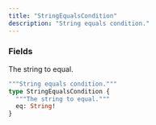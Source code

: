 ```yaml
---
title: "StringEqualsCondition"
description: "String equals condition."
---
```


### Fields

<ResponseField name="eq" type="String!" required>
  The string to equal.
</ResponseField>


```graphql StringEqualsCondition
"""String equals condition."""
type StringEqualsCondition {
  """The string to equal."""
  eq: String!
}
```
